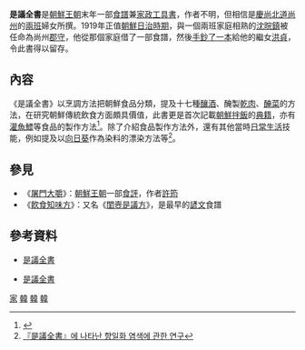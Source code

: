 {{Infobox Korean name
|img=
|caption=
|hangul=시의전서
|hanja=是議全書
|rr=Siuijeonseo
|mr=Siŭijŏnsŏ
|}}
'''是議全書'''是[[朝鮮王朝|朝鮮王朝]]末年一部[[食譜|食譜]]兼[[家政|家政]][[工具書|工具書]]，作者不明，但相信是[[慶尚北道|慶尚北道]][[尚州|尚州]]的[[兩班|兩班]]婦女所撰。1919年正值[[朝鮮日治時期|朝鮮日治時期]]，與一個兩班家庭相熟的[[沈晥鎮|沈晥鎮]]被任命為尚州[[郡守|郡守]]，他從那個家庭借了一部食譜，然後[[鈔本|手鈔了一本]]給他的繼女[[洪貞|洪貞]]，令此書得以留存。

==內容==
《是議全書》以烹調方法把朝鮮食品分類，提及十七種[[釀酒|釀酒]]、醃製[[乾肉|乾肉]]、[[醃菜|醃菜]]的方法，在研究朝鮮傳統飲食方面頗具價值，此書更是首次記載[[朝鮮拌飯|朝鮮拌飯]]的[[典籍|典籍]]，亦有[[灌魚鰾|灌魚鰾]]等食品的製作方法<ref>{{Cite web |url=http://chinese.chosun.co.kr/big5/site/data/html_dir/2001/02/21/20010221000016.html |title=男女老少經常光顧的新林洞米腸街 |access-date=2008-12-30 |archive-url=https://web.archive.org/web/20130611035348/http://chinese.chosun.co.kr/big5/site/data/html_dir/2001/02/21/20010221000016.html |archive-date=2013-06-11 |dead-url=yes }}</ref>。除了介紹食品製作方法外，還有其他當時[[日常生活|日常生活]]技能，例如提及以[[向日葵|向日葵]]作為染料的漂染方法等<ref>[http://www.dbpia.co.kr/view/ar_view.asp?arid=660172 『是議全書』에 나타난 향일화 염색에 관한 연구]</ref>。
==參見==
*《[[屠門大嚼|屠門大嚼]]》：[[朝鮮王朝|朝鮮王朝]]一部[[食評|食評]]，作者[[許筠|許筠]]
*《[[飮食知味方|飮食知味方]]》：又名《[[閨壼是議方|閨壼是議方]]》，是最早的[[諺文|諺文]]食譜

==參考資料==
<div class="references-small">
<references />
</div>
*{{ko}}[http://100.empas.com/dicsearch/pentry.html?s=K&i=243722&v=43 是議全書]{{Dead link}}
*{{ko}}[https://web.archive.org/web/20110708213357/http://joseonfood.culturecontent.com/WD-01225.html#16 是議全書]

[[Category:朝鮮王朝典籍|家]]
[[Category:食譜|韓]]
[[Category:家政學|韓]]
[[Category:工具書|韓]]